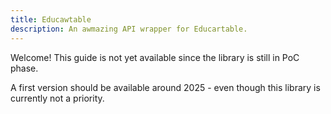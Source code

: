 ```yaml
---
title: Educawtable
description: An awmazing API wrapper for Educartable.
---
```


Welcome! This guide is not yet available since the library is still in PoC phase.

A first version should be available around 2025 - even though this library is currently not a priority.

<Card title="Check the progress on GitHub" href="https://github.com/LiterateInk/Educawtable" />

